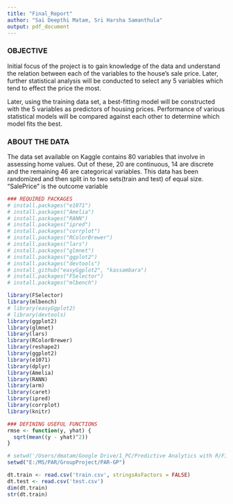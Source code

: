 ---
title: "Final_Report"
author: "Sai Deepthi Matam, Sri Harsha Samanthula" 
output: pdf_document
---



### OBJECTIVE

  Initial focus of the project is to gain knowledge of the data and understand the relation between each of the variables to the house's sale price. Later, further statistical analysis will be conducted to select any 5 variables which tend to effect the price the most.
  
  Later, using the training data set, a best-fitting model will be constructed with the 5 variables as predictors of housing prices. Performance of various statistical models will be compared against each other to determine which model fits the best.

### ABOUT THE DATA

  The data set available on Kaggle contains 80 variables that involve in assessing home values. Out of these, 20 are continuous, 14 are discrete and the remaining 46 are categorical variables. This data has been randomized and then split in to two sets(train and test) of equal size. "SalePrice" is the outcome variable
  
```{r ,include=F}
### REQUIRED PACKAGES
# install.packages("e1071")
# install.packages("Amelia")
# install.packages("RANN")
# install.packages("ipred")
# install.packages("corrplot")
# install.packages("RColorBrewer")
# install.packages("lars")
# install.packages("glmnet")
# install.packages("ggplot2")
# install.packages("devtools")
# install_github("easyGgplot2", "kassambara")
# install.packages("FSelector")
# install.packages("mlbench")

library(FSelector)
library(mlbench)
# library(easyGgplot2)
# library(devtools)
library(ggplot2)
library(glmnet)
library(lars)
library(RColorBrewer)
library(reshape2)
library(ggplot2)
library(e1071)
library(dplyr)
library(Amelia)
library(RANN)
library(arm)
library(caret)
library(ipred)
library(corrplot)
library(knitr)

```


```{r, include=F}
### DEFINING USEFUL FUNCTIONS
rmse <- function(y, yhat) {
  sqrt(mean((y - yhat)^2))
}

```


```{r Loading the data, include=F}

# setwd('/Users/dmatam/Google Drive/1_PC/Predictive Analytics with R/Final Project/Raw Data/')
setwd("E:/MS/PAR/GroupProject/PAR-GP")

dt.train <- read.csv('train.csv', stringsAsFactors = FALSE)
dt.test <- read.csv('test.csv')
dim(dt.train)
str(dt.train)


```



